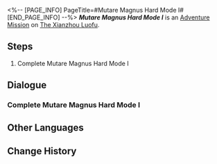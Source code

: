 <%-- [PAGE_INFO]
PageTitle=#Mutare Magnus Hard Mode I#
[END_PAGE_INFO] --%>
{{Stub|Dialogue.}}
{{Mission Infobox
|id            = 8025225
|title         = 
|image         = <!--Mission Mutare Magnus Hard Mode I.png-->
|type          = Adventure
|event_name    = 
|chapter       = 
|requirements  = {{subst:void|<!--Unknown: {"Type":"Manual"}-->}}
|summary       = <!--official mission summary from Fate's Atlas-->
|characters    = Trailblazer
|startLocation = [[The Xianzhou Luofu]] - [[Divination Commission]]
|world         = The Xianzhou Luofu
|area          = Divination Commission
|prev          = 
|next          = 
|rewards       = 
}}
'''''Mutare Magnus Hard Mode I''''' is an [[Adventure Mission]] on [[The Xianzhou Luofu]].

==Steps==
# Complete Mutare Magnus Hard Mode I

<!--
==Gameplay Notes==

--><!--
==Trial Character==

-->
==Dialogue==
{{Stub Dialogue}}

===Complete Mutare Magnus Hard Mode I{{subst:void|<!--802522501-->}}===
{{Mission Description|type=adventure|location=Divination Commission|Complete Mutare Magnus Hard Mode I}}
{{Dialogue Start}}

{{Dialogue End}}

==Other Languages==
{{Other Languages
|en   = Mutare Magnus Hard Mode I
|zhs  = 「大衍万象」困难模式I
|zht  = 「大衍萬象」困難模式I
|ja   = 「大衍万象」難易度・困難I
|ko   = 「대연만상」 어려움 모드 I
|es   = Mutare Magnus: modo difícil&nbsp;I
|fr   = Mode difficile I de Mutare Magnus
|ru   = Всеобъемлющее предсказание - Сложный режим I
|th   = Mutare Magnus โหมดยาก I
|vi   = "Vạn Tượng Tối Thượng" Chế Độ Khó I
|de   = Allumfassende Weissagung – Schwerer Modus I
|id   = "Mutare Magnus" Mode Sulit I
|pt   = Mutare Magnus - Modo Difícil I
}}

==Change History==
{{Change History|2.5}}

